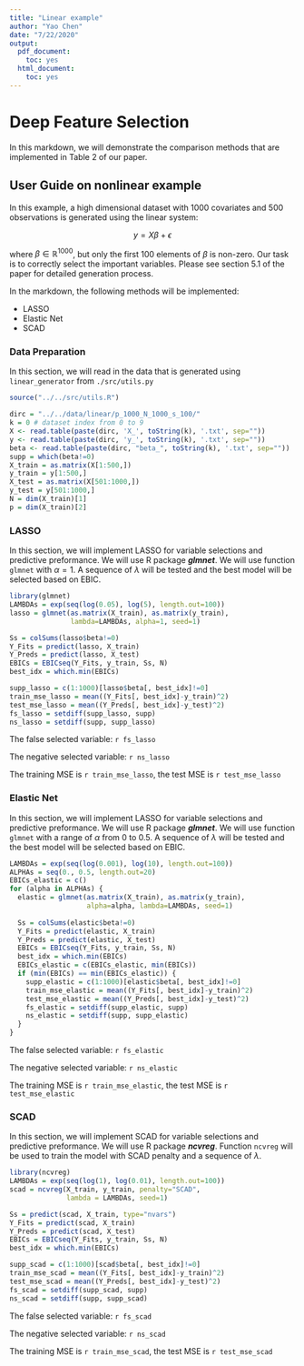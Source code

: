```yaml
---
title: "Linear example"
author: "Yao Chen"
date: "7/22/2020"
output:
  pdf_document:
    toc: yes
  html_document:
    toc: yes
---
```


# Deep Feature Selection

In this markdown, we will demonstrate the comparison methods that are implemented in Table 2 of our paper.

## User Guide on nonlinear example

In this example, a high dimensional dataset with 1000 covariates and 500 observations is generated using the linear system:

$$y=X\beta+\epsilon$$

where $\beta \in \mathbb{R}^{1000}$, but only the first 100 elements of $\beta$ is non-zero. Our task is to correctly select the important variables. Please see section 5.1 of the paper for detailed generation process.

In the markdown, the following methods will be implemented:

* LASSO
* Elastic Net
* SCAD

### Data Preparation
In this section, we will read in the data that is generated using `linear_generator` from `./src/utils.py`

```r
source("../../src/utils.R")
```


```r
dirc = "../../data/linear/p_1000_N_1000_s_100/"
k = 0 # dataset index from 0 to 9
X <- read.table(paste(dirc, 'X_', toString(k), '.txt', sep=""))
y <- read.table(paste(dirc, 'y_', toString(k), '.txt', sep=""))
beta <- read.table(paste(dirc, "beta_", toString(k), '.txt', sep=""))
supp = which(beta!=0)
X_train = as.matrix(X[1:500,])
y_train = y[1:500,]
X_test = as.matrix(X[501:1000,])
y_test = y[501:1000,]
N = dim(X_train)[1]
p = dim(X_train)[2]
```

### LASSO
In this section, we will implement LASSO for variable selections and predictive preformance. We will use R package ___glmnet___. We will use function `glmnet` with $\alpha=1$. A sequence of $\lambda$ will be tested and the best model will be selected based on EBIC.

```r
library(glmnet)
LAMBDAs = exp(seq(log(0.05), log(5), length.out=100))
lasso = glmnet(as.matrix(X_train), as.matrix(y_train), 
               lambda=LAMBDAs, alpha=1, seed=1)

Ss = colSums(lasso$beta!=0)
Y_Fits = predict(lasso, X_train)
Y_Preds = predict(lasso, X_test)
EBICs = EBICseq(Y_Fits, y_train, Ss, N)
best_idx = which.min(EBICs)

supp_lasso = c(1:1000)[lasso$beta[, best_idx]!=0]
train_mse_lasso = mean((Y_Fits[, best_idx]-y_train)^2)
test_mse_lasso = mean((Y_Preds[, best_idx]-y_test)^2)
fs_lasso = setdiff(supp_lasso, supp)
ns_lasso = setdiff(supp, supp_lasso)
```

The false selected variable: `r fs_lasso`

The negative selected variable: `r ns_lasso`

The training MSE is `r train_mse_lasso`, the test MSE is `r test_mse_lasso`

### Elastic Net

In this section, we will implement LASSO for variable selections and predictive preformance. We will use R package ___glmnet___. We will use function `glmnet` with a range of $\alpha$ from 0 to 0.5. A sequence of $\lambda$ will be tested and the best model will be selected based on EBIC.

```r
LAMBDAs = exp(seq(log(0.001), log(10), length.out=100))
ALPHAs = seq(0., 0.5, length.out=20)
EBICs_elastic = c()
for (alpha in ALPHAs) {
  elastic = glmnet(as.matrix(X_train), as.matrix(y_train), 
                   alpha=alpha, lambda=LAMBDAs, seed=1)
  
  Ss = colSums(elastic$beta!=0)
  Y_Fits = predict(elastic, X_train)
  Y_Preds = predict(elastic, X_test)
  EBICs = EBICseq(Y_Fits, y_train, Ss, N)
  best_idx = which.min(EBICs)
  EBICs_elastic = c(EBICs_elastic, min(EBICs))
  if (min(EBICs) == min(EBICs_elastic)) {
    supp_elastic = c(1:1000)[elastic$beta[, best_idx]!=0]
    train_mse_elastic = mean((Y_Fits[, best_idx]-y_train)^2)
    test_mse_elastic = mean((Y_Preds[, best_idx]-y_test)^2)
    fs_elastic = setdiff(supp_elastic, supp)
    ns_elastic = setdiff(supp, supp_elastic)
  }
}
```

The false selected variable: `r fs_elastic`

The negative selected variable: `r ns_elastic`

The training MSE is `r train_mse_elastic`, the test MSE is `r test_mse_elastic`

### SCAD

In this section, we will implement SCAD for variable selections and predictive preformance. We will use R package ___ncvreg___. Function `ncvreg` will be used to train the model with SCAD penalty and a sequence of $\lambda$.

```r
library(ncvreg)
LAMBDAs = exp(seq(log(1), log(0.01), length.out=100))
scad = ncvreg(X_train, y_train, penalty="SCAD", 
              lambda = LAMBDAs, seed=1)

Ss = predict(scad, X_train, type="nvars")
Y_Fits = predict(scad, X_train)
Y_Preds = predict(scad, X_test)
EBICs = EBICseq(Y_Fits, y_train, Ss, N)
best_idx = which.min(EBICs)

supp_scad = c(1:1000)[scad$beta[, best_idx]!=0]
train_mse_scad = mean((Y_Fits[, best_idx]-y_train)^2)
test_mse_scad = mean((Y_Preds[, best_idx]-y_test)^2)
fs_scad = setdiff(supp_scad, supp)
ns_scad = setdiff(supp, supp_scad)
```

The false selected variable: `r fs_scad`

The negative selected variable: `r ns_scad`

The training MSE is `r train_mse_scad`, the test MSE is `r test_mse_scad`
